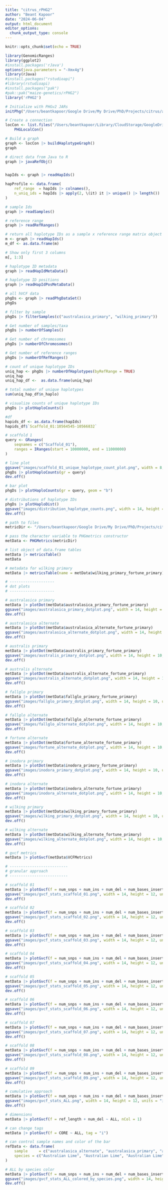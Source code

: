 ```yaml
---
title: "citrus_rPHG2"
author: "Beant Kapoor"
date: "2024-06-04"
output: html_document
editor_options: 
  chunk_output_type: console
---
```


```r
knitr::opts_chunk$set(echo = TRUE)
```

```r
library(GenomicRanges)
library(ggplot2)
#install.packages('rJava')
options(java.parameters = "-Xmx4g")
library(rJava)                                
#install.packages("rstudioapi")
#library(rstudioapi)
#install.packages("pak")
#pak::pak("maize-genetics/rPHG2")
library('rPHG2')
```

```r
# Initialize with PHGv2 JARs
initPhg("/Users/beantkapoor/Google Drive/My Drive/PhD/Projects/citrus/analyses/3_rPHG2/phg/lib")

# Create a connection
locCon <- list.files("/Users/beantkapoor/Library/CloudStorage/GoogleDrive-bkapoor@vols.utk.edu/My Drive/PhD/Projects/citrus/analyses/3_rPHG2/hvcf_files/") |>
    PHGLocalCon()

# Build a graph
graph <- locCon |> buildHaplotypeGraph()
graph

# direct data from Java to R
graph |> javaRefObj()


hapIds <- graph |> readHapIds()

hapProfile <- data.frame(
    ref_range  = hapIds |> colnames(),
    n_uniq_ids = hapIds |> apply(2, \(it) it |> unique() |> length())
)

# sample Ids
graph |> readSamples()

# reference range
graph |> readRefRanges()

# return all haplotype IDs as a sample x reference range matrix object
m <- graph |> readHapIds()
m_df <- as.data.frame(m)

# Show only first 3 columns
m[, 1:3]

# haplotype ID metadata
graph |> readHapIdMetaData()

# haplotype ID positions
graph |> readHapIdPosMetaData()

# all hVCF data
phgDs <- graph |> readPhgDataSet()
phgDs

# filter by sample
phgDs |> filterSamples(c("australasica_primary", "wilking_primary"))

# Get number of samples/taxa
phgDs |> numberOfSamples()

# Get number of chromosomes
phgDs |> numberOfChromosomes()

# Get number of reference ranges
phgDs |> numberOfRefRanges()

# count of unique haplotype IDs
uniq_hap <- phgDs |> numberOfHaplotypes(byRefRange = TRUE)
uniq_hap
uniq_hap_df <-  as.data.frame(uniq_hap)

# total number of unique haplotypes
sum(uniq_hap_df$n_haplo)

# visualize counts of unique haplotype IDs
phgDs |> plotHaploCounts()

#df
hapids_df <- as.data.frame(hapIds)
hapids_df$`Scaffold_01:10564545-10566832`

# scaffold 1
query <- GRanges(
    seqnames = c("Scaffold_01"),
    ranges = IRanges(start = 10000000, end = 11000000)
)

# line plot
ggsave("images/scaffold_01_unique_haplotype_count_plot.png", width = 8, height = 5, units = "in", dpi = 300) 
phgDs |> plotHaploCounts(gr = query)
dev.off()

# bar plot
phgDs |> plotHaploCounts(gr = query, geom = "b")

# distributions of haplotype IDs
phgDs |> plotHaploDist()
ggsave("images/distribution_haplotype_counts.png", width = 14, height = 10, units = "in", dpi = 300)
dev.off()
```

```r
# path to files
metricDir <- "/Users/beantkapoor/Google Drive/My Drive/PhD/Projects/citrus/analyses/3_rPHG2/alignment_files"

# pass the character variable to PHGmetrics constructor
metData <- PHGMetrics(metricDir)

# list object of data.frame tables
metData |> metricsTable()
metData

# metadata for wilking primary
metData |> metricsTable(name = metData$wilking_primary_fortune_primary)

# --------------------
# dot plots
# --------------------

# australasica primary
metData |> plotDot(metData$australasica_primary_fortune_primary)
ggsave("images/australasica_primary_dotplot.png", width = 14, height = 10, units = "in", dpi = 300)
dev.off()

# australasica alternate
metData |> plotDot(metData$australasica_alternate_fortune_primary)
ggsave("images/australasica_alternate_dotplot.png", width = 14, height = 10, units = "in", dpi = 300)
dev.off()

# australis primary
metData |> plotDot(metData$australis_primary_fortune_primary)
ggsave("images/australis_primary_dotplot.png", width = 14, height = 10, units = "in", dpi = 300)
dev.off()

# australis alternate
metData |> plotDot(metData$australis_alternate_fortune_primary)
ggsave("images/australis_alternate_dotplot.png", width = 14, height = 10, units = "in", dpi = 300)
dev.off()

# fallglo primary
metData |> plotDot(metData$fallglo_primary_fortune_primary)
ggsave("images/fallglo_primary_dotplot.png", width = 14, height = 10, units = "in", dpi = 300)
dev.off()

# fallglo alternate
metData |> plotDot(metData$fallglo_alternate_fortune_primary)
ggsave("images/fallglo_alternate_dotplot.png", width = 14, height = 10, units = "in", dpi = 300)
dev.off()

# fortune alternate
metData |> plotDot(metData$fortune_alternate_fortune_primary)
ggsave("images/fortune_alternate_dotplot.png", width = 14, height = 10, units = "in", dpi = 300)
dev.off()

# inodora primary
metData |> plotDot(metData$inodora_primary_fortune_primary)
ggsave("images/inodora_primary_dotplot.png", width = 14, height = 10, units = "in", dpi = 300)
dev.off()

# inodora alternate
metData |> plotDot(metData$inodora_alternate_fortune_primary)
ggsave("images/inodora_alternate_dotplot.png", width = 14, height = 10, units = "in", dpi = 300)
dev.off()

# wilking primary
metData |> plotDot(metData$wilking_primary_fortune_primary)
ggsave("images/wilking_primary_dotplot.png", width = 14, height = 10, units = "in", dpi = 300)
dev.off()

# wilking alternate
metData |> plotDot(metData$wilking_alternate_fortune_primary)
ggsave("images/wilking_alternate_dotplot.png", width = 14, height = 10, units = "in", dpi = 300)
dev.off()

# gvcf metrics
metData |> plotGvcf(metData$VCFMetrics)

# --------------------------
# granular approach
# --------------------------

# scaffold 01
metData |> plotGvcf(f = num_snps + num_ins + num_del + num_bases_inserted + num_bases_deleted + percent_identity_with_ref + percent_mapped_to_ref + largest_insertion + largest_deletion ~ Scaffold_01)
ggsave("images/gvcf_stats_scaffold_01.png", width = 14, height = 12, units = "in", dpi = 300)
dev.off()

# scaffold 02
metData |> plotGvcf(f = num_snps + num_ins + num_del + num_bases_inserted + num_bases_deleted + percent_identity_with_ref + percent_mapped_to_ref + largest_insertion + largest_deletion ~ Scaffold_02)
ggsave("images/gvcf_stats_scaffold_02.png", width = 14, height = 12, units = "in", dpi = 300)
dev.off()

# scaffold 03
metData |> plotGvcf(f = num_snps + num_ins + num_del + num_bases_inserted + num_bases_deleted + percent_identity_with_ref + percent_mapped_to_ref + largest_insertion + largest_deletion ~ Scaffold_03)
ggsave("images/gvcf_stats_scaffold_03.png", width = 14, height = 12, units = "in", dpi = 300)
dev.off()

# scaffold 04
metData |> plotGvcf(f = num_snps + num_ins + num_del + num_bases_inserted + num_bases_deleted + percent_identity_with_ref + percent_mapped_to_ref + largest_insertion + largest_deletion ~ Scaffold_04)
ggsave("images/gvcf_stats_scaffold_04.png", width = 14, height = 12, units = "in", dpi = 300)
dev.off()

# scaffold 05
metData |> plotGvcf(f = num_snps + num_ins + num_del + num_bases_inserted + num_bases_deleted + percent_identity_with_ref + percent_mapped_to_ref + largest_insertion + largest_deletion ~ Scaffold_05)
ggsave("images/gvcf_stats_scaffold_05.png", width = 14, height = 12, units = "in", dpi = 300)
dev.off()

# scaffold 06
metData |> plotGvcf(f = num_snps + num_ins + num_del + num_bases_inserted + num_bases_deleted + percent_identity_with_ref + percent_mapped_to_ref + largest_insertion + largest_deletion ~ Scaffold_06)
ggsave("images/gvcf_stats_scaffold_06.png", width = 14, height = 12, units = "in", dpi = 300)
dev.off()

# scaffold 07
metData |> plotGvcf(f = num_snps + num_ins + num_del + num_bases_inserted + num_bases_deleted + percent_identity_with_ref + percent_mapped_to_ref + largest_insertion + largest_deletion ~ Scaffold_07)
ggsave("images/gvcf_stats_scaffold_07.png", width = 14, height = 12, units = "in", dpi = 300)
dev.off()

# scaffold 08
metData |> plotGvcf(f = num_snps + num_ins + num_del + num_bases_inserted + num_bases_deleted + percent_identity_with_ref + percent_mapped_to_ref + largest_insertion + largest_deletion ~ Scaffold_08)
ggsave("images/gvcf_stats_scaffold_08.png", width = 14, height = 12, units = "in", dpi = 300)
dev.off()

# scaffold 09
metData |> plotGvcf(f = num_snps + num_ins + num_del + num_bases_inserted + num_bases_deleted + percent_identity_with_ref + percent_mapped_to_ref + largest_insertion + largest_deletion ~ Scaffold_09)
ggsave("images/gvcf_stats_scaffold_09.png", width = 14, height = 12, units = "in", dpi = 300)
dev.off()

# cumulative approach
metData |> plotGvcf(f = num_snps + num_ins + num_del + num_bases_inserted + num_bases_deleted + percent_identity_with_ref + percent_mapped_to_ref + largest_insertion + largest_deletion ~ ALL)
ggsave("images/gvcf_stats_ALL.png", width = 14, height = 12, units = "in", dpi = 300)
dev.off()

# dimensions
metData |> plotGvcf(f = ref_length + num_del ~ ALL, nCol = 1)

# can change tags
metData |> plotGvcf(f = CORE ~ ALL, tag = "i")

# can control sample names and color of the bar
refData <- data.frame(
    sample     = c("australasica_alternate", "australasica_primary", "australis_alternate", "australis_primary", "fallglo_alternate", "fallglo_primary", "fortune_alternate", "inodora_alternate", "inodora_primary", "wilking_alternate", "wilking_primary"),
    species = c("Australian Lime", "Australian Lime", "Australian Lime", "Australian Lime", "Mandarin", "Mandarin", "Mandarin", "Australian Lime", "Australian Lime", "Mandarin", "Mandarin")
)

# ALL by species color
metData |> plotGvcf(f = num_snps + num_ins + num_del + num_bases_inserted + num_bases_deleted + percent_identity_with_ref + percent_mapped_to_ref + largest_insertion + largest_deletion ~ ALL, mData = refData)
ggsave("images/gvcf_stats_ALL_colored_by_species.png", width = 14, height = 12, units = "in", dpi = 300)
dev.off()
```


